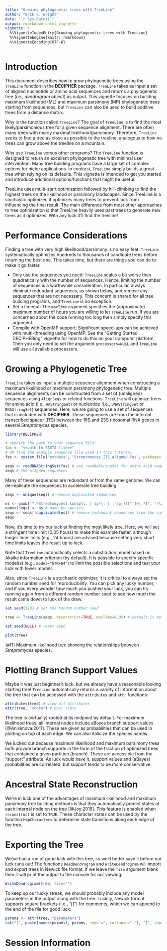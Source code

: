 ```yaml
---
title: "Growing phylogenetic trees with TreeLine"
author: "Erik S. Wright"
date: "`r Sys.Date()`"
output: rmarkdown::html_vignette
vignette: >
  %\VignetteIndexEntry{Growing phylogenetic trees with TreeLine}
  %\VignetteEngine{knitr::rmarkdown}
  %\VignetteEncoding{UTF-8}
---
```



# Introduction

This document describes how to grow phylogenetic trees using the `TreeLine` function in the **DECIPHER** package.  `TreeLine` takes as input a set of aligned nucleotide or amino acid sequences and returns a phylogenetic tree (i.e., *dendrogram* object) as output.  This vignette focuses on building maximum likelihood (ML) and maximum parsimony (MP) phylogenetic trees starting from sequences, but `TreeLine` can also be used to build additive trees from a distance matrix.

Why is the function called `TreeLine`?  The goal of `TreeLine` is to find the most likely/parsimonious tree for a given sequence alignment.  There are often many trees with nearly maximal likelihood/parsimony.  Therefore, `TreeLine` seeks to find a tree as close as possible to the treeline, analogous to how no trees can grow above the treeline on a mountain.

Why use `TreeLine` versus other programs?  The `TreeLine` function is designed to return an excellent phylogenetic tree with minimal user intervention.  Many tree building programs have a large set of complex options for niche applications.  In contrast, `TreeLine` simply builds a great tree when relying on its defaults.  This vignette is intended to get you started and introduce additional options/functions that might be useful.

TreeLine uses multi-start optimization followed by hill-climbing to find the highest trees on the likelihood or parsimony landscapes.  Since TreeLine is a stochastic optimizer, it optimizes many trees to prevent luck from influencing the final result.  The main difference from most other approaches to tree optimization is that TreeLine heavily uses past trees to generate new trees as it optimizes.  With any luck it'll find the treeline!


# Performance Considerations

Finding a tree with very high likelihood/parsimony is no easy feat.  `TreeLine` systematically optimizes hundreds to thousands of candidate trees before returning the best one.  This takes time, but there are things you can do to make it go faster.


* Only use the sequences you need:  `TreeLine` scales a bit worse than quadratically with the number of sequences.  Hence, limiting the number of sequences is a worthwhile consideration.  In particular, always eliminate redundant sequences, as shown below, and remove any sequences that are not necessary.  This concern is shared for all tree building programs, and `TreeLine` is no exception.
* Set a timeout:  The `maxTime` argument specifies the (approximate) maximum number of hours you are willing to let `TreeLine` run.  If you are concerned about the code running too long then simply specify this argument.
* Compile with OpenMP support:  Significant speed-ups can be achieved with multi-threading using OpenMP.  See the "Getting Started DECIPHERing" vignette for how to do this on your computer platform.  Then you only need to set the argument `processors=NULL` and `TreeLine` will use all available processors.


# Growing a Phylogenetic Tree

`TreeLine` takes as input a multiple sequence alignment when constructing a maximum likelihood or maximum parsimony phylogenetic tree.  Multiple sequence alignments can be constructed from a set of (unaligned) sequences using `AlignSeqs` or related functions.  `TreeLine` will optimize trees for amino acid (i.e., `AAStringSet`) or nucleotide (i.e., `DNAStringSet` or `RNAStringSet`) sequences.  Here, we are going to use a set of sequences that is included with **DECIPHER**.  These sequences are from the internal transcribed spacer (ITS) between the 16S and 23S ribosomal RNA genes in several *Streptomyces* species.

```r
library(DECIPHER)

# specify the path to your sequence file:
fas <- "<<path to FASTA file>>"
# OR find the example sequence file used in this tutorial:
fas <- system.file("extdata", "Streptomyces_ITS_aligned.fas", package="DECIPHER")

seqs <- readDNAStringSet(fas) # use readAAStringSet for amino acid sequences
seqs # the aligned sequences
```

Many of these sequences are redundant or from the same genome.  We can de-replicate the sequences to accelerate tree building:

```r
seqs <- unique(seqs) # remove duplicated sequences

ns <- gsub("^.*Streptomyces( subsp\\. | sp\\. | | sp_)([^ ]+).*$", "\\2", names(seqs))
names(seqs) <- ns # name by species
seqs <- seqs[!duplicated(ns)] # remove redundant sequences from the same species
seqs
```

Now, it's time to try our luck at finding the most likely tree.  Here, we will set a stringent time limit (0.05 hours) to make this example faster, although longer time limits (e.g., 24 hours) are advised because setting very short time limits leaves the result up to luck.

Note that `TreeLine` automatically selects a substitution model based on Akaike information criterion (by default).  It is possible to specify specific model(s) (e.g., `model="GTR+G4"`) to limit the possible selections and test your luck with fewer models.

Also, since `TreeLine` is a stochastic optimizer, it is critical to always set the random number seed for reproducibility.  You can pick any lucky number, and if you every wonder how much you pushed your luck, you can try running again from a different random number seed to see how much the result came down to luck of the draw.

```r
set.seed(123) # set the random number seed

tree <- TreeLine(seqs, reconstruct=TRUE, maxTime=0.05) # default is method="ML"

set.seed(NULL) # reset seed

plot(tree)
```
{#f1} Maximum likelihood tree showing the relationships between *Streptomyces* species.



# Plotting Branch Support Values



Maybe it was just beginner's luck, but we already have a reasonable looking starting tree!  `TreeLine` automatically returns a variety of information about the tree that can be accessed with the `attributes` and `attr` functions:

```r
attributes(tree) # view all attributes
attr(tree, "score") # best score
```

The tree is (virtually) rooted at its midpoint by default.  For maximum likelihood trees, all internal nodes include aBayes branch support values [@Anisimova:2011].  These are given as probabilities that can be used in plotting on top of each edge.  We can also italicize the species names.

\begin{centerfig}
```r
plot(dendrapply(tree,
	function(x) {
		s <- attr(x, "probability") # choose "probability" (aBayes) or "support"
		if (!is.null(s) && !is.na(s)) {
			s <- formatC(as.numeric(s), digits=2, format="f")
			attr(x, "edgetext") <- paste(s, "\n")
		}
		attr(x, "edgePar") <- list(p.col=NA, p.lwd=1e-5, t.col="#CC55AA", t.cex=0.7)
		if (is.leaf(x))
			attr(x, "nodePar") <- list(lab.font=3, pch=NA)
		x
	}),
	horiz=TRUE,
	yaxt='n')
# add a scale bar
arrows(0, 0, 0.4, 0, code=3, angle=90, len=0.05, xpd=TRUE)
text(0.2, 0, "0.4 subs./site", pos=3, xpd=TRUE)
```
\caption{ {#f2} Tree with (aBayes) support probabilities at each internal node.}
\end{centerfig}


We lucked out because maximum likelihood and maximum parsimony trees both provide branch supports in the form of the fraction of optimized trees that contained a given partition (branch).  These are accessible from the "support" attribute.  As luck would have it, support values and (aBayes) probabilities are correlated, but support tends to be more conservative.

\begin{centerfig}
```r
getSupports <- function(x) {
	if (is.leaf(x)) {
		NULL
	} else {
		rbind(cbind(attr(x, "support"), attr(x, "probability")),
			getSupports(x[[1]]), getSupports(x[[2]]))
	}
}
support <- getSupports(tree)
plot(support[, 1], support[, 2], xlab="Support", ylab="aBayes probability", asp=1)
abline(a=0, b=1, lty=2) # line of identity (y=x)
```
\caption{ {#f3} Comparison of aBayes probabilities and branch support values.}
\end{centerfig}



# Ancestral State Reconstruction



We're in luck \textemdash one of the advantages of maximum likelihood and maximum parsimony tree building methods is that they automatically predict states at each internal node on the tree [@Joy:2016].  This feature is enabled when `reconstruct` is set to `TRUE`.  These character states can be used by the function `MapCharacters` to determine state transitions along each edge of the tree.

\begin{centerfig}
```r
new_tree <- MapCharacters(tree, labelEdges=TRUE)
plot(new_tree, edgePar=list(p.col=NA, p.lwd=1e-5, t.col="#55CC99", t.cex=0.7))
attr(new_tree[[1]], "change") # state changes on first branch left of (virtual) root
```
\caption{ {#f4} Edges labeled with the number of state transitions.}
\end{centerfig}



# Exporting the Tree



We've had a run of good luck with this tree, so we'd better save it before our luck runs out!  The functions `ReadDendrogram` and `WriteDendrogram` will import and export trees in Newick file format.  If we leave the `file` argument blank then it will print the output to the console for our viewing:

```r
WriteDendrogram(tree, file="")
```

To keep up our lucky streak, we should probably include any model parameters in the output along with the tree.  Luckily, Newick format supports square brackets (i.e., "[]") for comments, which we can append to the end of the file for good luck:

```r
params <- attr(tree, "parameters")
cat("[", paste(names(params), params, sep="=", collapse=","), "]", sep="", append=TRUE, file="")
```


# Session Information




